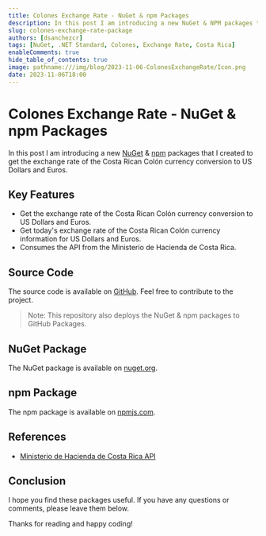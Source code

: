 ```yaml
---
title: Colones Exchange Rate - NuGet & npm Packages
description: In this post I am introducing a new NuGet & NPM packages that I created to get the exchange rate of the Costa Rican Colón currency conversion to US Dollars and Euros.
slug: colones-exchange-rate-package
authors: [dsanchezcr]
tags: [NuGet, .NET Standard, Colones, Exchange Rate, Costa Rica]
enableComments: true
hide_table_of_contents: true
image: pathname:///img/blog/2023-11-06-ColonesExchangeRate/Icon.png
date: 2023-11-06T18:00
---
```


# Colones Exchange Rate - NuGet & npm Packages

In this post I am introducing a new [NuGet](https://nuget.org/packages/ColonesExchangeRate) & [npm](https://www.npmjs.com/package/@dsanchezcr/colonesexchangerate) packages that I created to get the exchange rate of the Costa Rican Colón currency conversion to US Dollars and Euros.

<!--truncate-->

## Key Features

- Get the exchange rate of the Costa Rican Colón currency conversion to US Dollars and Euros.
- Get today's exchange rate of the Costa Rican Colón currency information for US Dollars and Euros.
- Consumes the API from the Ministerio de Hacienda de Costa Rica.

## Source Code

The source code is available on [GitHub](https://github.com/dsanchezcr/ColonesExchangeRate). Feel free to contribute to the project.

> Note: This repository also deploys the NuGet & npm packages to GitHub Packages.

## NuGet Package

The NuGet package is available on [nuget.org](https://nuget.org/packages/ColonesExchangeRate).

## npm Package

The npm package is available on [npmjs.com](https://www.npmjs.com/package/@dsanchezcr/colonesexchangerate).

## References

- [Ministerio de Hacienda de Costa Rica API](https://api.hacienda.go.cr/indicadores/tc)

## Conclusion

I hope you find these packages useful. If you have any questions or comments, please leave them below.

Thanks for reading and happy coding!